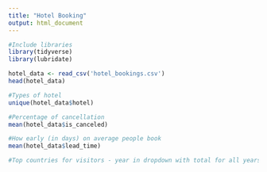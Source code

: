 ```yaml
---
title: "Hotel Booking"
output: html_document
---
```


```r
#Include libraries
library(tidyverse)
library(lubridate)
```

```r
hotel_data <- read_csv('hotel_bookings.csv')
head(hotel_data)
```

```r
#Types of hotel
unique(hotel_data$hotel)

#Percentage of cancellation
mean(hotel_data$is_canceled)

#How early (in days) on average people book 
mean(hotel_data$lead_time)
```

```r
#Top countries for visitors - year in dropdown with total for all years. 
```